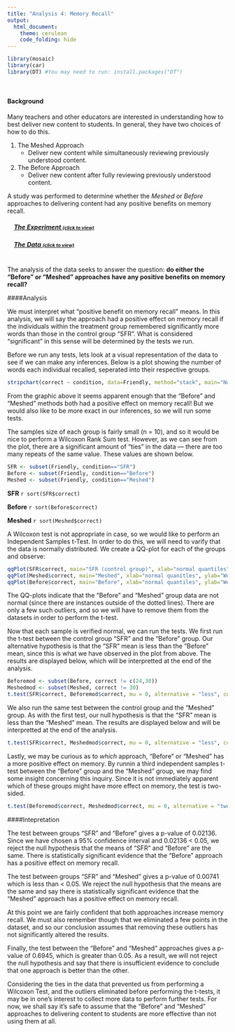 ```yaml
---
title: "Analysis 4: Memory Recall"
output: 
  html_document:
    theme: cerulean
    code_folding: hide
---
```


<script type="text/javascript">
 function showhide(id) {
    var e = document.getElementById(id);
    e.style.display = (e.style.display == 'block') ? 'none' : 'block';
 }
</script>

```r
library(mosaic)
library(car)
library(DT) #You may need to run: install.packages("DT") 
```

<br />

#### Background

Many teachers and other educators are interested in understanding how to best deliver new content to students. In general, they have two choices of how to do this.

1. The Meshed Approach
    * Deliver new content while simultaneously reviewing previously understood content.

2. The Before Approach
    * Deliver new content after fully reviewing previously understood content.

A study was performed to determine whether the *Meshed* or *Before* approaches to delivering content had any positive benefits on memory recall. 

<div style="padding-left:15px;">

##### <a href="javascript:showhide('uniquename')">The Experiment <span style="font-size:8pt;">(click to view)</span></a>


<div id="uniquename" style="display:none;">

Individuals were seated at a computer and shown a list of words. Words appeared on the screen one at a time, for two seconds each, until all words had been shown (40 total). After all words were shown, they were required to perform a few two-digit mathematical additions (like 15 + 25) for 15 seconds to avoid immediate memory recall of the words. They were then asked to write down as many of the 40 words as they could remember. They were given a maximum of 5.3 minutes to recall words.

The process of showing words and recalling words was repeated four times with the same list of words each time (four chances to get it right). The presentation of the first trial was the same for all treatment conditions. However, trials 2, 3, and 4 were slightly different for each treatment condition.

<div style="padding-left:15px;">

The `SFR` group (the control group) stands for Standard Free Recall. In all four trials the same list of 40 words was presented, in a random order each time.

The `Before` group also used the same 40 words during each trial. However, any words that were correctly recalled in a previous trial were presented first, or *before* the words that were not recalled in the last trial. After all the correct words were presented in random order, the non-recalled words were presented in a random order.

The `Meshed` group also used the same 40 words during each trial. However, words that were correctly recalled in a previous trial were alternated with a missed word during the next presentation order. 

</div>

The data records the number of correctly recalled words (out of the 40 possible) from the fourth trial. Results were obtained for 30 students, 10 in each of the three treatment groups: `SFR`, `Before`, and `Meshed`. 

</div>

##### <a href="javascript:showhide('uniquename2')">The Data <span style="font-size:8pt;">(click to view)</span></a>

<div id="uniquename2" style="display:none;">

Click "Code" to the right to view the data used in this analysis. Each of the groups "SFR", "Before", and "Meshed" are displayed on their own page, or you can select "Show (30) entries" to see the entire datatable. 

```r
datatable(Friendly, options=list(lengthMenu = c(10,30)))
```


</div>
</div>

<br />
The analysis of the data seeks to answer the question: **do either the "Before" or "Meshed" approaches have any positive benefits on memory recall?**

<!-- Begin writing your analysis below here. -->

####Analysis

We must interpret what "positive benefit on memory recall" means. In this analysis, we will say the approach had a positive effect on memory recall if the individuals within the treatment group remembered significantly more words than those in the control group "SFR". What is considered "significant" in this sense will be determined by the tests we run.

Before we run any tests, lets look at a visual representation of the data to see if we can make any inferences. Below is a plot showing the number of words each individual recalled, seperated into their respective groups. 

```r
stripchart(correct ~ condition, data=Friendly, method="stack", main="Number of Words Recalled Correctly", xlab="Words Recalled Correctly", col=c("steelblue","indianred","forestgreen"), pch=c(18,16,17), cex=2)
```

From the graphic above it seems apparent enough that the "Before" and "Meshed" methods both had a positive effect on memory recall! But we would also like to be more exact in our inferences, so we will run some tests.

The samples size of each group is fairly small (n = 10), and so it would be nice to perform a Wilcoxon Rank Sum test. However, as we can see from the plot, there are a significant amount of "ties" in the data — there are too many repeats of the same value. These values are shown below.

```r
SFR <- subset(Friendly, condition=="SFR")
Before <- subset(Friendly, condition=="Before")
Meshed <- subset(Friendly, condition=="Meshed")
```

**SFR** `r sort(SFR$correct)`

**Before** `r sort(Before$correct)`

**Meshed** `r sort(Meshed$correct)`

A Wilcoxon test is not appropriate in case, so we would like to perform an Independent Samples t-Test. In order to do this, we will need to varify that the data is normally distributed. We create a QQ-plot for each of the groups and observe:

```r
qqPlot(SFR$correct, main="SFR (control group)", xlab="normal quantiles", ylab="Words")
qqPlot(Meshed$correct, main="Meshed", xlab="normal quanitles", ylab="Words")
qqPlot(Before$correct, main="Before", xlab="normal quantiles", ylab="Words")
```

The QQ-plots indicate that the "Before" and "Meshed" group data are not normal (since there are instances outside of the dotted lines). There are only a few such outliers, and so we will have to remove them from the datasets in order to perform the t-test. 

Now that each sample is verified normal, we can run the tests. We first run the t-test between the control group "SFR" and the "Before" group. Our alternative hypothesis is that the "SFR" mean is less than the "Before" mean, since this is what we have observed in the plot from above. The results are displayed below, which will be interpretted at the end of the analysis.

```r
Beforemod <- subset(Before, correct != c(24,30))
Meshedmod <- subset(Meshed, correct != 30)
t.test(SFR$correct, Beforemod$correct, mu = 0, alternative = "less", conf.level = 0.95)
```

We also run the same test between the control group and the "Meshed" group. As with the first test, our null hypothesis is that the "SFR" mean is less than the "Meshed" mean. The results are displayed below and will be interpretted at the end of the analysis.

```r
t.test(SFR$correct, Meshedmod$correct, mu = 0, alternative = "less", conf.level = 0.95)
```

Lastly, we may be curious as to *which* approach, "Before" or "Meshed" has a more positive effect on memory. By runnin a third independent samples t-test between the "Before" group and the "Meshed" group, we may find some insight concerning this inquiry. Since it is not immediately apparent which of these groups might have more effect on memory, the test is two-sided. 

```r
t.test(Beforemod$correct, Meshedmod$correct, mu = 0, alternative = "two.sided", conf.level = 0.95)
```

####Intepretation

The test between groups "SFR" and "Before" gives a p-value of 0.02136. Since we have chosen a 95% confidence interval and 0.02136 < 0.05, we reject the null hypothesis that the means of "SFR" and "Before" are the same. There is statistically significant evidence that the "Before" approach has a positive effect on memory recall.

The test between groups "SFR" and "Meshed" gives a p-value of 0.00741 which is less than < 0.05. We reject the null hypothesis that the means are the same and say there is statistically significant evidence that the "Meshed" approach has a positive effect on memory recall.

At this point we are fairly confident that both approaches increase memory recall. We must also remember though that we eliminated a few points in the dataset, and so our conclusion assumes that removing these outliers has not significantly altered the results.

Finally, the test between the "Before" and "Meshed" approaches gives a p-value of 0.6945, which is greater than 0.05. As a result, we will not reject the null hypothesis and say that there is insufficient evidence to conclude that one approach is better than the other. 

Considering the ties in the data that prevented us from performing a Wilcoxon Test, and the outliers eliminated before performing the t-tests, it may be in one's interest to collect more data to perform further tests. For now, we shall say it's safe to assume that the "Before" and "Meshed" approaches to delivering content to students are more effective than not using them at all.


